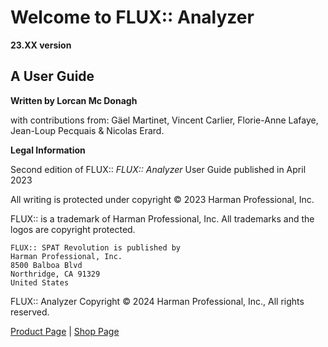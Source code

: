 # Welcome to FLUX:: Analyzer {.unnumbered}

**23.XX version**

## A User Guide

**Written by Lorcan Mc Donagh**

with contributions from:
Gäel Martinet, Vincent Carlier, Florie-Anne Lafaye, Jean-Loup Pecquais & Nicolas Erard.

**Legal Information**

Second edition of FLUX:: _FLUX:: Analyzer_ User Guide published in April 2023

All writing is protected under copyright © 2023 Harman Professional, Inc.

FLUX:: is a trademark of Harman Professional, Inc.
All trademarks and the logos are copyright protected.

```
FLUX:: SPAT Revolution is published by
Harman Professional, Inc.
8500 Balboa Blvd
Northridge, CA 91329
United States
```

FLUX:: Analyzer Copyright © 2024 Harman Professional, Inc., All rights reserved.


[Product Page](https://www.flux.audio/project/flux-analyzer/)
| [Shop Page](https://shop.flux.audio/en_US/products/flux-analyzer)

